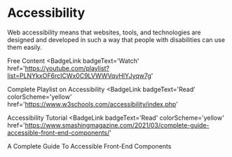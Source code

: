 # Accessibility

Web accessibility means that websites, tools, and technologies are designed and developed in such a way that people with disabilities can use them easily.

<ResourceGroupTitle>Free Content</ResourceGroupTitle>
<BadgeLink
  badgeText='Watch'
  href='https://youtube.com/playlist?list=PLNYkxOF6rcICWx0C9LVWWVqvHlYJyqw7g'
>
  Complete Playlist on Accessibility
</BadgeLink>
<BadgeLink
  badgeText='Read'
  colorScheme='yellow'
  href='https://www.w3schools.com/accessibility/index.php'
>
  Accessibility Tutorial
</BadgeLink>
<BadgeLink
  badgeText='Read'
  colorScheme='yellow'
  href='https://www.smashingmagazine.com/2021/03/complete-guide-accessible-front-end-components/'
>
  A Complete Guide To Accessible Front-End Components
</BadgeLink>
